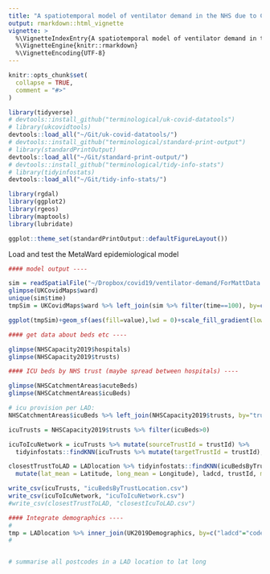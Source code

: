 ```yaml
---
title: "A spatiotemporal model of ventilator demand in the NHS due to COVID-19"
output: rmarkdown::html_vignette
vignette: >
  %\VignetteIndexEntry{A spatiotemporal model of ventilator demand in the NHS due to COVID-19}
  %\VignetteEngine{knitr::rmarkdown}
  %\VignetteEncoding{UTF-8}
---
```


```r
knitr::opts_chunk$set(
  collapse = TRUE,
  comment = "#>"
)
```

```r

library(tidyverse)
# devtools::install_github("terminological/uk-covid-datatools")
# library(ukcovidtools)
devtools::load_all("~/Git/uk-covid-datatools/")
# devtools::install_github("terminological/standard-print-output")
# library(standardPrintOutput)
devtools::load_all("~/Git/standard-print-output/")
# devtools::install_github("terminological/tidy-info-stats")
# library(tidyinfostats)
devtools::load_all("~/Git/tidy-info-stats/")

library(rgdal)
library(ggplot2)
library(rgeos)
library(maptools)
library(lubridate)

ggplot::theme_set(standardPrintOutput::defaultFigureLayout())
```

Load and test the MetaWard epidemiological model

```r

#### model output ----

sim = readSpatialFile("~/Dropbox/covid19/ventilator-demand/ForMattData.dat")
glimpse(UKCovidMaps$ward)
unique(sim$time)
tmpSim = UKCovidMaps$ward %>% left_join(sim %>% filter(time==100), by=c("wd11cd" = "WD11CD"))

ggplot(tmpSim)+geom_sf(aes(fill=value),lwd = 0)+scale_fill_gradient(low="white",high="red",trans="sqrt",na.value = "grey90")+standardPrintOutput::mapTheme()

```

```r
#### get data about beds etc ----

glimpse(NHSCapacity2019$hospitals)
glimpse(NHSCapacity2019$trusts)

#### ICU beds by NHS trust (maybe spread between hospitals) ----

glimpse(NHSCatchmentAreas$acuteBeds)
glimpse(NHSCatchmentAreas$icuBeds)

# icu provision per LAD:
NHSCatchmentAreas$icuBeds %>% left_join(NHSCapacity2019$trusts, by="trustId")

icuTrusts = NHSCapacity2019$trusts %>% filter(icuBeds>0)

icuToIcuNetwork = icuTrusts %>% mutate(sourceTrustId = trustId) %>% 
  tidyinfostats::findKNN(icuTrusts %>% mutate(targetTrustId = trustId), sourceTrustId, targetTrustId, matchVars = vars(approxLat,approxLong), k=5)

closestTrustToLAD = LADlocation %>% tidyinfostats::findKNN(icuBedsByTrustLocation %>% ungroup() %>% 
  mutate(lat_mean = Latitude, long_mean = Longitude), ladcd, trustId, matchVars = vars(lat_mean,long_mean), k=2)

write_csv(icuTrusts, "icuBedsByTrustLocation.csv")
write_csv(icuToIcuNetwork, "icuToIcuNetwork.csv")
#write_csv(closestTrustToLAD, "closestIcuToLAD.csv")

#### Integrate demographics ----
# 
tmp = LADlocation %>% inner_join(UK2019Demographics, by=c("ladcd"="code"))
# 


# summarise all postcodes in a LAD location to lat long
```